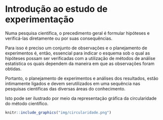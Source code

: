 # Introdução ao estudo de experimentação

Numa pesquisa científica, o precedimento geral é formular hipóteses e verificá-las diretamente ou por suas consequências.

Para isso é preciso um conjunto de observações e o planejamento de experimentos é, então, essencial para indicar o esquema sob o qual as hipóteses possam ser verificadas com a utilização de métodos de análise estatística os quais dependem da maneira em que as observações foram obtidas.

Portanto, o planejamento de experimentos e análises dos resultados, estão intimamente ligados e devem serutilizados em uma sequência nas pesquisas científicas das diversas áreas do conhecimento.

Isto pode ser ilustrado por meio da representação gráfica da circularidade do método científico.

```r
knitr::include_graphics("img/circularidade.png")
```

